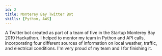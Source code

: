 ```yaml
---
id: 2
title: Monterey Bay Twitter Bot
skills: [Python, AWS]
---
```

A Twitter bot created as part of a team of five in the Startup Monterey Bay 2019 Hackathon.
I helped to mentor my team in Python and API calls, incorporating four different sources of information on 
local weather, traffic, and electrical conditions. I'm very proud of my team and I for finishing it.